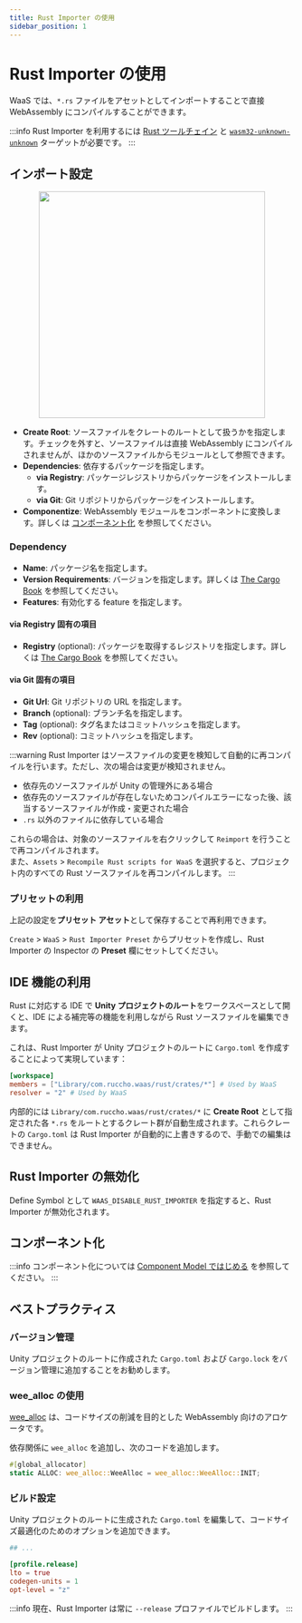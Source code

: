 ```yaml
---
title: Rust Importer の使用
sidebar_position: 1
---
```



# Rust Importer の使用

WaaS では、`*.rs` ファイルをアセットとしてインポートすることで直接 WebAssembly にコンパイルすることができます。

:::info
Rust Importer を利用するには [Rust ツールチェイン](https://www.rust-lang.org/ja/tools/install) と [`wasm32-unknown-unknown`](https://doc.rust-lang.org/rustc/platform-support/wasm32-unknown-unknown.html#building-rust-programs) ターゲットが必要です。
:::

## インポート設定

<center>
    <img src={rustImporterImage} width="400" />
</center>

- **Create Root**: ソースファイルをクレートのルートとして扱うかを指定します。チェックを外すと、ソースファイルは直接 WebAssembly にコンパイルされませんが、ほかのソースファイルからモジュールとして参照できます。
- **Dependencies**: 依存するパッケージを指定します。
  - **via Registry**: パッケージレジストリからパッケージをインストールします。
  - **via Git**: Git リポジトリからパッケージをインストールします。
- **Componentize**: WebAssembly モジュールをコンポーネントに変換します。詳しくは [コンポーネント化](#コンポーネント化) を参照してください。

### Dependency

- **Name**: パッケージ名を指定します。
- **Version Requirements**: バージョンを指定します。詳しくは [The Cargo Book](https://doc.rust-lang.org/cargo/reference/specifying-dependencies.html) を参照してください。
- **Features**: 有効化する feature を指定します。

#### via Registry 固有の項目

- **Registry** (optional): パッケージを取得するレジストリを指定します。詳しくは [The Cargo Book](https://doc.rust-lang.org/cargo/reference/specifying-dependencies.html#specifying-dependencies-from-other-registries) を参照してください。

#### via Git 固有の項目

- **Git Url**: Git リポジトリの URL を指定します。
- **Branch** (optional): ブランチ名を指定します。
- **Tag** (optional): タグ名またはコミットハッシュを指定します。
- **Rev** (optional): コミットハッシュを指定します。


:::warning
Rust Importer はソースファイルの変更を検知して自動的に再コンパイルを行います。ただし、次の場合は変更が検知されません。

- 依存先のソースファイルが Unity の管理外にある場合
- 依存先のソースファイルが存在しないためコンパイルエラーになった後、該当するソースファイルが作成・変更された場合
- `.rs` 以外のファイルに依存している場合

これらの場合は、対象のソースファイルを右クリックして `Reimport` を行うことで再コンパイルされます。  
また、`Assets` > `Recompile Rust scripts for WaaS` を選択すると、プロジェクト内のすべての Rust ソースファイルを再コンパイルします。
:::

### プリセットの利用

上記の設定を**プリセット アセット**として保存することで再利用できます。

`Create` > `WaaS` > `Rust Importer Preset` からプリセットを作成し、Rust Importer の Inspector の **Preset** 欄にセットしてください。

## IDE 機能の利用

Rust に対応する IDE で **Unity プロジェクトのルート**をワークスペースとして開くと、IDE による補完等の機能を利用しながら Rust ソースファイルを編集できます。  

これは、Rust Importer が Unity プロジェクトのルートに `Cargo.toml` を作成することによって実現しています：

```toml
[workspace]
members = ["Library/com.ruccho.waas/rust/crates/*"] # Used by WaaS
resolver = "2" # Used by WaaS

```

内部的には `Library/com.ruccho.waas/rust/crates/*` に **Create Root** として指定された各 `*.rs` をルートとするクレート群が自動生成されます。これらクレートの `Cargo.toml` は Rust Importer が自動的に上書きするので、手動での編集はできません。

## Rust Importer の無効化

Define Symbol として `WAAS_DISABLE_RUST_IMPORTER` を指定すると、Rust Importer が無効化されます。

## コンポーネント化

:::info
コンポーネント化については [Component Model ではじめる](../getting-started/component-model) を参照してください。
:::

## ベストプラクティス

### バージョン管理

Unity プロジェクトのルートに作成された `Cargo.toml` および `Cargo.lock` をバージョン管理に追加することをお勧めします。

### wee_alloc の使用

[wee_alloc](https://github.com/rustwasm/wee_alloc) は、コードサイズの削減を目的とした WebAssembly 向けのアロケータです。

依存関係に `wee_alloc` を追加し、次のコードを追加します。

```rust
#[global_allocator]
static ALLOC: wee_alloc::WeeAlloc = wee_alloc::WeeAlloc::INIT;
```

### ビルド設定

Unity プロジェクトのルートに生成された `Cargo.toml` を編集して、コードサイズ最適化のためのオプションを追加できます。

```toml
## ...

[profile.release]
lto = true
codegen-units = 1
opt-level = "z"
```

:::info
現在、Rust Importer は常に `--release` プロファイルでビルドします。
:::

